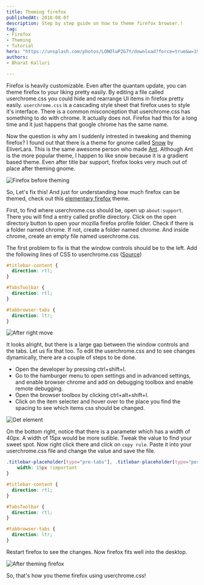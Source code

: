 ```yaml
---
title: Theming firefox
publishedAt: 2018-08-07
description: Step by step guide on how to theme firefox browser.!
tag:
- Firefox
- Theming
- Tutorial
hero: "https://unsplash.com/photos/LONOlwP2G7Y/download?force=true&w=1920"
authors:
- Bharat Kalluri

---
```

Firefox is heavily customizable. Even after the quantam update, you can theme
firefox to your liking pretty easily. By editing a file called userchrome.css
you could hide and rearrange UI items in firefox pretty easily. `userchrome.css` is a
cascading style sheet that firefox uses to style it's interface. There is a
common misconception that userchrome.css has something to do with chrome. It
actually does not. Firefox had this for a long time and it just happens that
google chrome has the same name.

Now the question is why am I suddenly intrested in tweaking and theming firefox?
I found out that there is a theme for gnome called [Snow](https://github.com/EliverLara/snow)
by EliverLara. This is the same awesome person who made [Ant](https://github.com/EliverLara/Ant). Although Ant is the more popular theme, I happen to like snow because it is a gradient based theme. Even after title bar support, firefox looks very much out of place after theming gnome.

![Firefox before theming](https://i.imgur.com/y7oudDZ.png)

So, Let's fix this! And just for understanding how much firefox can be themed, check out this [elementary firefox](https://github.com/harveycabaguio/firefox-elementary-theme) theme.

First, to find where userchrome.css should be, open up `about:support`. There you will find a entry called profile directory. Click on the open directory button to open your mozilla firefox profile folder. Check if there is a folder named chrome. If not, create a folder named chrome. And inside chrome, create an empty file named userchrome.css.

The first problem to fix is that the window controls should be to the left.
Add the following lines of CSS to userchrome.css ([Source](https://askubuntu.com/a/1035448))

```css
#titlebar-content {
  direction: rtl;
}

#TabsToolbar {
  direction: rtl;
}

#tabbrowser-tabs {
  direction: ltr;
}
```

![After right move](https://i.imgur.com/viuzevs.png)

It looks alright, but there is a large gap between the window controls and the
tabs. Let us fix that too. To edit the userchrome.css and to see changes
dynamically, there are a couple of steps to be done.

* Open the developer by pressing ctrl+shift+I.
* Go to the hamburger menu to open settings and in advanced settings,
and enable browser chrome and add on debugging toolbox and enable remote debugging.
* Open the browser toolbox by clicking ctrl+alt+shift+I.
* Click on the item selecter and hover over to the place you find the spacing
to see which items css should be changed.

![Get element](https://i.imgur.com/ltvO1KL.png)

On the bottom right, notice that there is a parameter which has a width of 40px.
A width of 15px would be more sutible. Tweak the value to find your sweet spot.
Now right click there and click on `copy rule`. Paste it into your userchrome.css
file and change the value and save the file.

```css
.titlebar-placeholder[type="pre-tabs"], .titlebar-placeholder[type="post-tabs"] {
	width: 15px !important
}

#titlebar-content {
  direction: rtl;
}

#TabsToolbar {
  direction: rtl;
}

#tabbrowser-tabs {
  direction: ltr;
}
```

Restart firefox to see the changes. Now firefox fits well into the desktop.

![After theming firefox](https://i.imgur.com/A0XEq0W.png)

So, that's how you theme firefox using userchrome.css!

